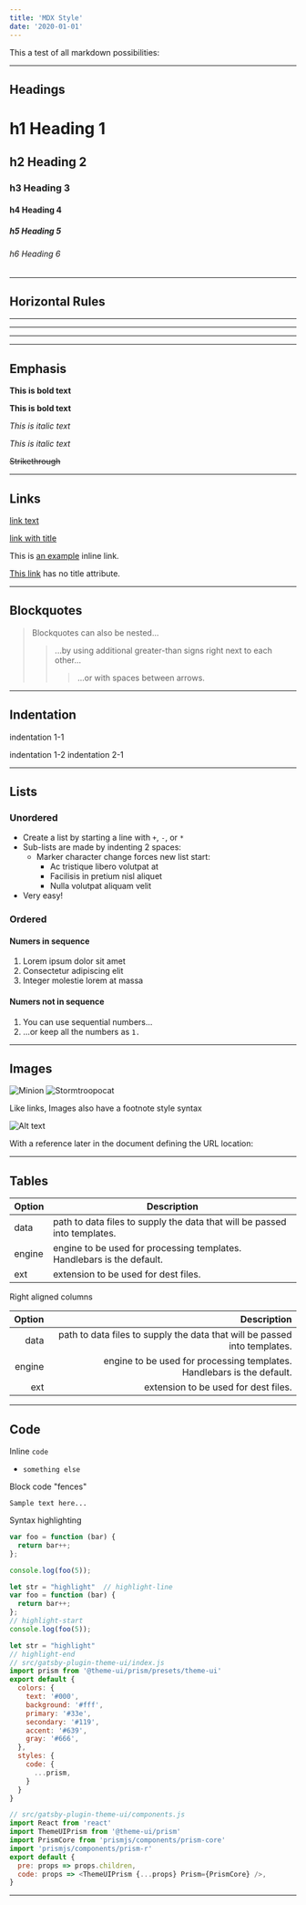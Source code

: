 ```yaml
---
title: 'MDX Style'
date: '2020-01-01'
---
```


This a test of all markdown possibilities:

------------------------------------------

## Headings

# h1 Heading 1
## h2 Heading 2
### h3 Heading 3
#### h4 Heading 4
##### h5 Heading 5
###### h6 Heading 6

------------------------------------------

## Horizontal Rules

___

---

***

------------------------------------------

## Emphasis

**This is bold text**

__This is bold text__

*This is italic text*

_This is italic text_

~~Strikethrough~~

------------------------------------------

## Links

[link text][1]

[link with title][2]

This is [an example](http://example.com/ "Title") inline link.

[This link](http://example.net/) has no title attribute.

------------------------------------------

## Blockquotes

> Blockquotes can also be nested...
>> ...by using additional greater-than signs right next to each other...
> > > ...or with spaces between arrows.

------------------------------------------

## Indentation

  indentation 1-1

indentation 1-2
    indentation 2-1
    

------------------------------------------

## Lists

### Unordered

+ Create a list by starting a line with `+`, `-`, or `*`
+ Sub-lists are made by indenting 2 spaces:
  - Marker character change forces new list start:
    * Ac tristique libero volutpat at
    + Facilisis in pretium nisl aliquet
    - Nulla volutpat aliquam velit
+ Very easy!

### Ordered

#### Numers in sequence

1. Lorem ipsum dolor sit amet
2. Consectetur adipiscing elit
3. Integer molestie lorem at massa

#### Numers not in sequence

1. You can use sequential numbers...
1. ...or keep all the numbers as `1.`

------------------------------------------

## Images

![Minion][3]
![Stormtroopocat][4]

Like links, Images also have a footnote style syntax

![Alt text][5]

With a reference later in the document defining the URL location:



------------------------------------------

## Tables

| Option | Description |
| ------ | ----------- |
| data   | path to data files to supply the data that will be passed into templates. |
| engine | engine to be used for processing templates. Handlebars is the default. |
| ext    | extension to be used for dest files. |

Right aligned columns

| Option | Description |
| ------:| -----------:|
| data   | path to data files to supply the data that will be passed into templates. |
| engine | engine to be used for processing templates. Handlebars is the default. |
| ext    | extension to be used for dest files. |

------------------------------------------

## Code

Inline `code`
- `something else`



Block code "fences"

```
Sample text here...
```

Syntax highlighting

```js
var foo = function (bar) {
  return bar++;
};

console.log(foo(5));

let str = "highlight"  // highlight-line
var foo = function (bar) {
  return bar++;
};
// highlight-start
console.log(foo(5));

let str = "highlight" 
// highlight-end
// src/gatsby-plugin-theme-ui/index.js
import prism from '@theme-ui/prism/presets/theme-ui'
export default {
  colors: {
    text: '#000',
    background: '#fff',
    primary: '#33e',
    secondary: '#119',
    accent: '#639',
    gray: '#666',
  },
  styles: {
    code: {
      ...prism,
    }
  }
}

// src/gatsby-plugin-theme-ui/components.js
import React from 'react'
import ThemeUIPrism from '@theme-ui/prism'
import PrismCore from 'prismjs/components/prism-core'
import 'prismjs/components/prism-r'
export default {
  pre: props => props.children,
  code: props => <ThemeUIPrism {...props} Prism={PrismCore} />,
}
```

------------------------------------------


[1]: http://dev.nodeca.com
[2]: http://nodeca.github.io/pica/demo/ "title text!"
[3]: https://octodex.github.com/images/dinotocat.png
[4]: https://octodex.github.com/images/saritocat.png "The Stormtroopocat"
[5]: https://octodex.github.com/images/daftpunktocat-thomas.gif "The Dojocat"